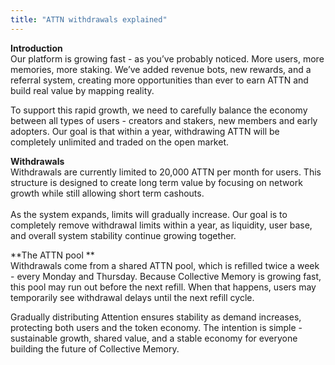 ```yaml
---
title: "ATTN withdrawals explained"
---
```


**Introduction**\
Our platform is growing fast - as you’ve probably noticed. More users, more memories, more staking. We’ve added revenue bots, new rewards, and a referral system, creating more opportunities than ever to earn ATTN and build real value by mapping reality.

To support this rapid growth, we need to carefully balance the economy between all types of users - creators and stakers, new members and early adopters. Our goal is that within a year, withdrawing ATTN will be completely unlimited and traded on the open market.

**Withdrawals** \
Withdrawals are currently limited to 20,000 ATTN per month for users. This structure is designed to create long term value by focusing on network growth while still allowing short term cashouts.\
\
As the system expands, limits will gradually increase. Our goal is to completely remove withdrawal limits within a year, as liquidity, user base, and overall system stability continue growing together. 

**The ATTN pool **\
Withdrawals come from a shared ATTN pool, which is refilled twice a week - every Monday and Thursday. Because Collective Memory is growing fast, this pool may run out before the next refill. When that happens, users may temporarily see withdrawal delays until the next refill cycle. 

Gradually distributing Attention ensures stability as demand increases, protecting both users and the token economy. The intention is simple - sustainable growth, shared value, and a stable economy for everyone building the future of Collective Memory.